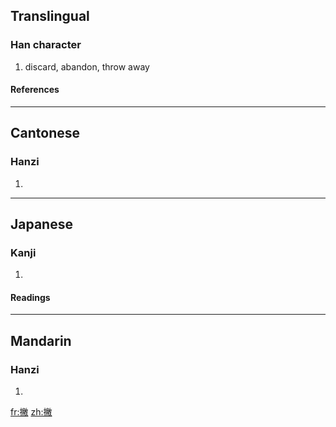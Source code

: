 ==Translingual==

===Han character===
{{Han char|rn=64|rad=手|as=12|sn=15|four=5804<sub>0</sub>|canj=手火月大 (QFBK)}}
# discard, abandon, throw away

====References====
{{Han ref|kx=0453.220|dkj=12678|dj=0803.050|hdz=31945.050|uh=6487|ud=25735|bh=BA4A|bd=47690}}

----
==Cantonese==

===Hanzi===
{{yue-hanzi|jyut=|y=pit3}}
# {{defn|Cantonese}}

----
==Japanese==

===Kanji===
{{ja-kanji|grade=|rs=手12}}
# {{defn|Japanese}} 

====Readings====
{{ja-readings|on=[[へつ]] (hetsu), [[へち]] (hechi), [[へい]] (hei)|kun=[[ぬぐう]] (nuguu)}}

----
==Mandarin==

===Hanzi===
{{cmn-hanzi|pin=[[piē]] ([[pie1]]), [[piě]] ([[pie3]])|wg=p'ieh<sup>1</sup>, p'ieh<sup>3</sup>}}
# {{defn|Mandarin}}

[[fr:撇]]
[[zh:撇]]